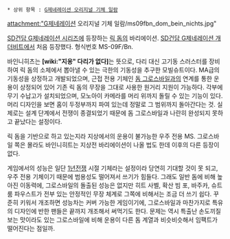  * 상위 항목 : [[G제네레이션 오리지널 기체 일람]]

attachment:"G제네레이션 오리지널 기체 일람/ms09fbn_dom_bein_nichts.jpg"

[[SD건담 G제네레이션 시리즈]]에 등장하는 [[릭 돔]]의 바리에이션. [[SD건담 G제네레이션 개더비트]]에서 처음 등장했다. 형식번호 MS-09F/Bn.

바인니히츠는 '''[wiki:"지옹" 다리가 없다]'''는 뜻으로, 다리 대신 고기동 스러스터를 장비하여 릭 돔의 소체에서 뽑아낼 수 있는 극한의 기동성을 추구한 모빌슈트이다. MA급의 기동성을 상정하고 개발되었으며, 근접 전용 기체인 [[돔 그로스바일]]과의 연계를 통한 운용이 상정되어 있어 기존 릭 돔의 무장을 그대로 사용한 원거리 지원이 가능하다. 각부에 무기 수납고가 설치되었으며, 모노아이 카메라를 머리 위까지 돌릴 수 있는 기능이 있다. 머리 디자인을 보면 홈이 두정부까지 파여 있는데 정말로 그 범위까지 돌아간다는 것. 실제로는 설계 단계에서 전쟁이 종결되었기 때문에 돔 그로스바일과 나란히 완성되지 못하고 끝났다는 설정이다.

릭 돔을 기반으로 하고 있는지라 지상에서의 운용이 불가능한 우주 전용 MS. 그로스바일 쪽은 몰라도 바인니히트는 지상전 바리에이션이 나올 법도 한데 이후의 다른 등장이 없다.

게임에서의 성능은 일단 [[1년전쟁]] 시절 기체라는 설정이라 당연히 기대할 것이 못 되고, 우주 전용 기체이기 때문에 범용성도 떨어져서 쓰기가 힘들다. 그래도 일반 돔에 비해 높아진 이동력에, 그로스바일의 돌출된 성능은 없지만 히트 사벨, 확산 빔 포, 바주카, 슈트룸 파우스트가 전부 있는 안정적인 무장 체계로 그쪽에 비해서는 조금 더 쓰기 쉽다. 꾸준히 키워서 개조하면 성능차는 커버 가능한 게임이기에, 그로스바일과 마찬가지로 특유의 디자인에 반한 팬들은 끝까지 개조해서 써먹기도 한다. 문제는 역시 특출난 손도끼질 보는 맛이라도 있는 그로스바일에 비해 운용이 다른 돔 계열과 비슷비슷해서 임팩트가 떨어진다는 점일까.
